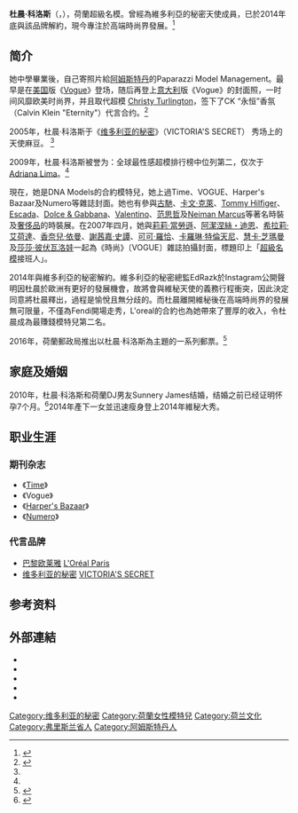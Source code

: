 {{Infobox person
| name = 杜晨·科洛斯<br />Doutzen Kroes
| image = Doutzen Kroes Cannes 2013.jpg
| imagesize = 250px
| caption = 杜晨在2013年[[坎城影展|坎城影展]]
| birthname = 
| birthdate = {{Birth date and age|1985|1|23}}
| birthplace = {{NED}}[[弗里斯蘭省|弗里斯蘭省]][[蒂切克斯特拉代尔|蒂切克斯特拉代尔]]
| deathdate = 
| deathplace = 
| height = 5feet 10+1/2inches
| weight = 
| haircolor = 金髮
| eyecolor = 蓝色
| measurements = (US) 35-24-35 ; (EU) 88-62-88
| dress size = (US) 4 ; (EU) 34
| shoesize = (US) 9 ; (EU) 41
| spouse = {{marriage|Sunnery James Gorré|2010}}
| children = Phyllon Joy Gorré<br>daughter Myllena Mae Gorré
| homepage = 
}}

'''杜晨·科洛斯'''（{{Lang-nl|Doutzen Kroes}}，{{bd|1985年|1月23日|catIdx=Kroes, Doutzen}}），荷蘭超級名模。曾經為維多利亞的秘密天使成員，已於2014年底與該品牌解約，現今專注於高端時尚界發展。<ref name="multiple2">{{cite web|url=http://www.ellechina.com/celeb/data/doutzen_kroes|title=《杜晨·科洛斯》|accessdate=2009-12-05|work=|publisher=ELLE|language=zh-hans|archive-url=https://web.archive.org/web/20100811075454/http://www.ellechina.com/celeb/data/doutzen_kroes|archive-date=2010-08-11|dead-url=yes}}</ref>

==简介==
她中學畢業後，自己寄照片給[[阿姆斯特丹|阿姆斯特丹]]的Paparazzi Model Management。最早是在[[美国|美国]]版《[[时尚_(杂志)|Vogue]]》登场，随后再登上[[意大利|意大利]]版《Vogue》的封面照，一时间风靡欧美时尚界，并且取代超模 [[Christy_Turlington|Christy Turlington]]，签下了CK “永恒”香氛（Calvin Klein "Eternity"）代言合约。<ref name="multiple1">{{cite web|url=http://www.haibao.cn/star/1917/|title=《娇点明星》|accessdate=|work=|publisher=海报网|language=zh-hans|archive-date=2013-06-05|archive-url=https://web.archive.org/web/20130605232031/http://www.haibao.cn/star/1917/|dead-url=no}}</ref>

2005年，杜晨·科洛斯于《[[维多利亚的秘密|维多利亚的秘密]]》（VICTORIA'S SECRET） 秀场上的天使麻豆。 <ref name="multiple1"/>

2009年，杜晨·科洛斯被誉为：全球最性感超模排行榜中位列第二，仅次于[[Adriana_Lima|Adriana Lima]]。<ref name="multiple2"/>

現在，她是DNA Models的合約模特兒，她上過Time、VOGUE、Harper's Bazaar及Numero等雜誌封面。她也有參與[[古馳|古馳]]、[[卡文·克萊|卡文·克萊]]、[[Tommy_Hilfiger|Tommy Hilfiger]]、[[Escada|Escada]]、[[Dolce_&_Gabbana|Dolce & Gabbana]]、[[Valentino|Valentino]]、[[范思哲|范思哲]]及[[Neiman_Marcus|Neiman Marcus]]等著名時裝及[[奢侈品|奢侈品]]的時裝展。在2007年四月，她與[[莉莉·當勞遜|莉莉·當勞遜]]、[[阿潔涅絲・迪恩|阿潔涅絲・迪恩]]、[[希拉莉·艾荷達|希拉莉·艾荷達]]、[[香奈兒·依曼|香奈兒·依曼]]、[[謝茜嘉·史譚|謝茜嘉·史譚]]、[[可可·羅恰|可可·羅恰]]、[[卡羅琳·特倫天尼|卡羅琳·特倫天尼]]、[[慧卡·芝瑪曼|慧卡·芝瑪曼]]及[[莎莎·彼伏瓦洛娃|莎莎·彼伏瓦洛娃]]一起為《時尚》〔VOGUE〕雜誌拍攝封面，標題印上「[[超級名模|超級名模]]接班人」。
 
2014年與維多利亞的秘密解約。維多利亞的秘密總監EdRazk於Instagram公開聲明因杜晨於歐洲有更好的發展機會，故將會與維秘天使的義務行程衝突，因此決定同意將杜晨釋出，過程是愉悅且無分歧的。而杜晨離開維秘後在高端時尚界的發展無可限量，不僅為Fendi開場走秀，L'oreal的合約也為她帶來了豐厚的收入，令杜晨成為最賺錢模特兒第二名。

2016年，荷蘭郵政局推出以杜晨·科洛斯為主題的一系列郵票。<ref>{{Cite news |url=http://www.chinanews.com/gj/2016/09-13/8002341.shtml |title=荷兰邮局推维密超模邮票 前卫设计令人耳目一新(图) |publisher=中新網 |date=2016-09-13 |accessdate=2016-09-13 |archive-date=2016-09-27 |archive-url=https://web.archive.org/web/20160927210933/http://www.chinanews.com/gj/2016/09-13/8002341.shtml |dead-url=no }}</ref>

==家庭及婚姻==
2010年，杜晨·科洛斯和荷蘭DJ男友Sunnery James结婚，结婚之前已经证明怀孕7个月。<ref>{{cite web|url=http://www.efu.com.cn/data/2010/2010-11-12/337171.shtml|title=《超模杜晨·科洛斯“奉子成婚”》|accessdate=2010-11-12|work=|publisher=中国服装网|language=zh-hans|archive-url=https://web.archive.org/web/20101126162752/http://www.efu.com.cn/data/2010/2010-11-12/337171.shtml|archive-date=2010-11-26|dead-url=yes}}</ref>2014年產下一女並迅速瘦身登上2014年維秘大秀。

==职业生涯==
===期刊杂志===
*《[[Time|Time]]》
*《Vogue》
*《[[Harper's_Bazaar|Harper's Bazaar]]》
*《[[Numero|Numero]]》

===代言品牌===
*[[巴黎|巴黎]][[欧莱雅|欧莱雅]] [[L'Oréal_Paris|L'Oréal Paris]]
*[[维多利亚的秘密|维多利亚的秘密]] [[VICTORIA'S_SECRET|VICTORIA'S SECRET]]

==参考资料==
{{reflist}}

==外部連結==
{{commonscat|Doutzen Kroes}}
* {{instagram|doutzen}}
* {{Twitter}}
* {{facebook|Doutzen|Doutzen Kroes}}
* {{IMDb name|id=2143237|name=Doutzen Kroes}}
* {{Fashionmodel}}

{{Victoria's Secret Angels}}
{{Authority control}}
{{DEFAULTSORT:Kroes, Doutzen}}
[[Category:维多利亚的秘密|Category:维多利亚的秘密]]
[[Category:荷蘭女性模特兒|Category:荷蘭女性模特兒]]
[[Category:荷兰文化|Category:荷兰文化]]
[[Category:弗里斯兰省人|Category:弗里斯兰省人]]
[[Category:阿姆斯特丹人|Category:阿姆斯特丹人]]